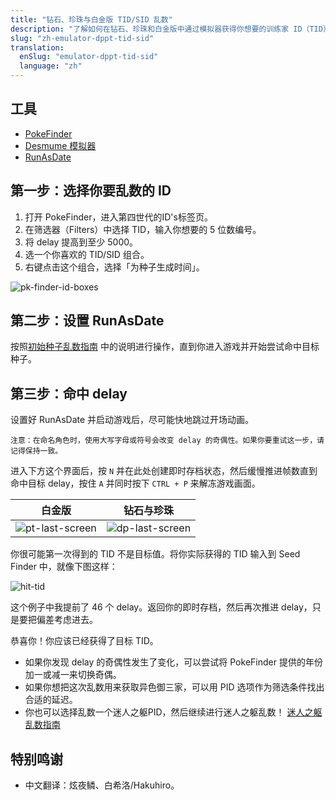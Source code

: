 ```yaml
---
title: "钻石、珍珠与白金版 TID/SID 乱数"
description: "了解如何在钻石、珍珠和白金版中通过模拟器获得你想要的训练家 ID（TID）与里 ID（SID）组合"
slug: "zh-emulator-dppt-tid-sid"
translation:
  enSlug: "emulator-dppt-tid-sid"
  language: "zh"
---
```


## 工具

- [PokeFinder](/pokefinder)
- [Desmume 模拟器](/desmume-setup)
- [RunAsDate](https://www.nirsoft.net/utils/run_as_date.html)

## 第一步：选择你要乱数的 ID

1. 打开 PokeFinder，进入第四世代的ID's标签页。
2. 在筛选器（Filters）中选择 TID，输入你想要的 5 位数编号。
3. 将 delay 提高到至少 5000。
4. 选一个你喜欢的 TID/SID 组合。
5. 右键点击这个组合，选择「为种子生成时间」。

![pk-finder-id-boxes](/images/Diamond-Pearl-Platinum/TID/pkfinder-ID-search.png)

## 第二步：设置 RunAsDate

按照[初始种子乱数指南](//dppt-initial-seed) 中的说明进行操作，直到你进入游戏并开始尝试命中目标种子。

## 第三步：命中 delay

设置好 RunAsDate 并启动游戏后，尽可能快地跳过开场动画。

```
注意：在命名角色时，使用大写字母或符号会改变 delay 的奇偶性。如果你要重试这一步，请记得保持一致。
```

进入下方这个界面后，按 `N` 并在此处创建即时存档状态，然后缓慢推进帧数直到命中目标 delay，按住 `A` 并同时按下 `CTRL + P` 来解冻游戏画面。

| 白金版                                                                       | 钻石与珍珠                                                                   |
| ---------------------------------------------------------------------------- | ---------------------------------------------------------------------------- |
| ![pt-last-screen](/images/Diamond-Pearl-Platinum/TID/pt-last-screen-tid.png) | ![dp-last-screen](/images/Diamond-Pearl-Platinum/TID/DP-last-screen-tid.png) |

你很可能第一次得到的 TID 不是目标值。将你实际获得的 TID 输入到 Seed Finder 中，就像下图这样：

![hit-tid](/images/Diamond-Pearl-Platinum/TID/hit-tid-pkfinder-ex.png)

这个例子中我提前了 46 个 delay。返回你的即时存档，然后再次推进 delay，只是要把偏差考虑进去。

恭喜你！你应该已经获得了目标 TID。

- 如果你发现 delay 的奇偶性发生了变化，可以尝试将 PokeFinder 提供的年份加一或减一来切换奇偶。
- 如果你想把这次乱数用来获取异色御三家，可以用 PID 选项作为筛选条件找出合适的延迟。
- 你也可以选择乱数一个迷人之躯PID，然后继续进行迷人之躯乱数！
  [迷人之躯乱数指南](/emulator-dppt-cute-charm)

## 特别鸣谢

- 中文翻译：炫夜鳞、白希洛/Hakuhiro。
